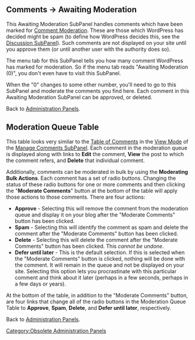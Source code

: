 {{Oldversion}}
==Comments &rarr; Awaiting Moderation== 

This Awaiting Moderation SubPanel handles comments which have been marked for [[Comment Moderation]].  These are those which WordPress has decided might be spam (to define how WordPress decides this, see the [[Discussion Options|Discussion SubPanel]]).  Such comments are not displayed on your site until you approve them (or until another user with the authority does so).

The menu tab for this SubPanel tells you how many comment WordPress has marked for moderation.  So if the menu tab reads "Awaiting Moderation (0)", you don't even have to visit this SubPanel.

When the "0" changes to some other number, you'll need to go to this SubPanel and moderate the comments you find here.  Each comment in this Awaiting Moderation SubPanel can be approved, or deleted.

Back to [[Administration Panels]].

==Moderation Queue Table==

This table looks very similar to the [[Manage Comments SubPanel#Table of Comments|Table of Comments]] in the [[Manage Comments SubPanel#View Mode|View Mode]] of the [[Manage Comments SubPanel]].  Each comment in the moderation queue is displayed along with links to '''Edit''' the comment, '''View''' the post to which the comment refers, and '''Delete''' that individual comment.

Additionally, comments can be moderated in bulk by using the '''Moderating Bulk Actions'''.  Each comment has a set of radio buttons.  Changing the status of these radio buttons for one or more comments and then clicking the "'''Moderate Comments'''" button at the bottom of the table will apply those actions to those comments.  There are four actions:

*'''Approve''' - Selecting this will remove the comment from the moderation queue and display it on your blog after the "Moderate Comments" button has been clicked.
*'''Spam''' - Selecting this will identify the comment as spam and delete the comment after the "Moderate Comments" button has been clicked.
*'''Delete''' - Selecting this will delete the comment after the "Moderate Comments" button has been clicked.  This ''cannot be undone''.
*'''Defer until later''' - This is the default selection.  If this is selected when the "Moderate Comments" button is clicked, nothing will be done with the comment.  It will remain in the queue and not be displayed on your site.  Selecting this option lets you procrastinate with this particular comment and think about it later (perhaps in a few seconds, perhaps in a few days or years).

At the bottom of the table, in addition to the "Moderate Comments" button, are four links that change all of the radio buttons in the Moderation Queue Table to '''Approve''', '''Spam''', '''Delete''', and '''Defer until later''', respectively.

Back to [[Administration Panels]].


[[Category:Obsolete Administration Panels]]